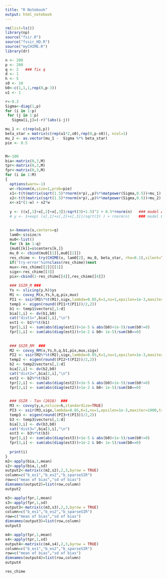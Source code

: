 ---
title: "R Notebook"
output: html_notebook
---

```{r}
rm(list=ls())
library(np)
source("fsir.R")
source("fssir_HD.R")
source("myCHIME.R")
library(dr)

n <- 200
p <- 200
q <- 2   ### fix q
d <- 1
h <- 5
s0 <- 10
b0<-c(1,1,1,rep(0,p-3))
u1 <- 1

r<-0.3
Sigma<-diag(1,p)
for (i in 1:p)
 for (j in 1:p)
   Sigma[i,j]=(-r)^(abs(i-j))

mu_1 <- c(rep(u1,p))
beta_star = matrix(c(rep(u1*2,s0),rep(0,p-s0)), ncol=1)
mu_2 <- as.vector(mu_1 -  Sigma %*% beta_star)
pie <- 0.5   


M<-100
bia<-matrix(0,3,M)
tpr<-matrix(0,3,M)
fpr<-matrix(0,3,M)
for (i in 1:M)
{
  options(warn=-1)
  w<-rbinom(n,size=1,prob=pie)
  x1<-t(t(matrix(sqrt(1.5)*rnorm(n*p),,p)%*%matpower(Sigma,0.5))+mu_1)
  x2<-t(t(matrix(sqrt(1.5)*rnorm(n*p),,p)%*%matpower(Sigma,0.5))+mu_2)
  x<-x1*(1-w) + x2*w
  
  y <- ((x[,1]+x[,2]+x[,3])/sqrt(3)+1.5)^2 + 0.5*rnorm(n)   ### model A 
  # y <- 1+exp( (x[,1]+x[,2]+x[,3])/sqrt(3) ) + rnorm(n)    ### model B

  
  s<-kmeans(x,centers=q)
  lam0<-s$size/n
  mu0<-list()
  for (k in 1:q)
  {mu0[[k]]=s$centers[k,]}
  mu_0 <- cbind(mu0[[1]],mu0[[2]])
  res_chime <- try(CHIME(x, lam0[2], mu_0, beta_star, rho=0.1),silent=TRUE)
  if('try-error'%in%class(res_chime))next
  mux<-res_chime[[2]][[1]]
  sigx<-res_chime[[3]]
  pix<-cbind(1-res_chime[[4]],res_chime[[4]])
  
  ### SSIR_M ###
  Ys <- slicing(y,h)$ys  
  M1 <- covxy_M(x,Ys,h,q,pix,mux)
  PI1 <- ssir(M1%*%t(M1),sigx,lambda=0.05,K=1,nu=1,epsilon=1e-3,maxiter=1000,trace=FALSE,init=FALSE,initPi=NULL,initH=NULL,initGamma=NULL)$Pi
  temp1 <- eigen(round((PI1+t(PI1))/2,2))
  b1 <- temp1$vectors[,1:d]
  bia[1,i] <- dv(b1,b0)
  cat("dist1=",bia[1,i],"\n")
  est1 <- b1%*%t(b1)
  tpr[1,i] <- sum(abs(diag(est1))>1e-5 & abs(b0)>1e-5)/sum(b0!=0)
  fpr[1,i] <- sum(abs(diag(est1))>1e-2 & b0< 1e-5)/sum(b0==0)
 
  
  ### SSIR_RM  ###
  M2 <- covxy_RM(x,Ys,h,q,b1,pix,mux,sigx)
  PI2 <- ssir(M2%*%t(M2),sigx,lambda=0.05,K=1,nu=1,epsilon=1e-3,maxiter=1000,trace=FALSE,init=FALSE,initPi=NULL,initH=NULL,initGamma=NULL)$Pi
  temp2 <- eigen(round((PI2+t(PI2))/2,2))
  b2 <- temp2$vectors[,1:d]
  bia[2,i] <- dv(b2,b0)
  cat("dist2=",bia[2,i],"\n")
  est2 <- b2%*%t(b2)
  tpr[2,i] <- sum(abs(diag(est2))>1e-5 & abs(b0)>1e-5)/sum(b0!=0)
  fpr[2,i] <- sum(abs(diag(est2))>1e-2 & b0< 1e-5)/sum(b0==0)
  

  ### SSIR - Tan (2018)  ###
  M3 <- covxy(y,x,nslice=h,standardize=TRUE)
  PI3 <- ssir(M3,sigx,lambda=0.05,K=1,nu=1,epsilon=1e-3,maxiter=1000,trace=FALSE,init=FALSE,initPi=NULL,initH=NULL,initGamma=NULL)$Pi
  temp3 <- eigen(round((PI3+t(PI3))/2,2))
  b3 <- temp3$vectors[,1:d]
  bia[3,i] <- dv(b3,b0)
  cat("dist3=",bia[3,i],"\n")
  est3 <- b3%*%t(b3)
  tpr[3,i] <- sum(abs(diag(est3))>1e-5 & abs(b0)>1e-5)/sum(b0!=0)
  fpr[3,i] <- sum(abs(diag(est3))>1e-2 & b0< 1e-5)/sum(b0==0)
  
  print(i)
}
m2<-apply(bia,1,mean)
s2<-apply(bia,1,sd)
output2<-matrix(c(m2,s2),2,3,byrow = TRUE)
column=c("b_es1","b_es2","b_sparseSIR")
row=c("mean of bias","sd of bias")
dimnames(output2)=list(row,column)
output2

m3<-apply(fpr,1,mean)
s3<-apply(fpr,1,sd)
output3<-matrix(c(m3,s3),2,3,byrow = TRUE)
column=c("b_es1","b_es2","b_sparseSIR")
row=c("mean of bias","sd of bias")
dimnames(output3)=list(row,column)
output3

m4<-apply(tpr,1,mean)
s4<-apply(tpr,1,sd)
output4<-matrix(c(m4,s4),2,3,byrow = TRUE)
column=c("b_es1","b_es2","b_sparseSIR")  
row=c("mean of bias","sd of bias") 
dimnames(output4)=list(row,column)
output4
```




```{r}
res_chime
```





